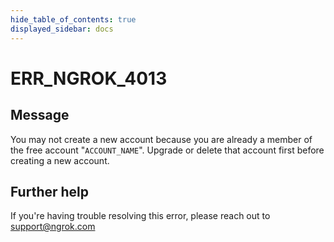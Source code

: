 ```yaml
---
hide_table_of_contents: true
displayed_sidebar: docs
---
```



# ERR_NGROK_4013

## Message

You may not create a new account because you are already a member of the free account "`ACCOUNT_NAME`". Upgrade or delete that account first before creating a new account.

<ErrorDetails error="err_ngrok_4013" />

## Further help

If you're having trouble resolving this error, please reach out to [support@ngrok.com](mailto:support@ngrok.com?subject=Help%20with%20ERR_NGROK_4013)
